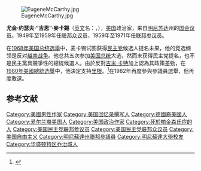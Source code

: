 [[File:EugeneMcCarthy.jpg|thumb]]

'''尤金·约瑟夫·“吉恩”·麥卡錫'''（[[英文|英文]]名：{{lang|en|Eugene Joseph "Gene" McCarthy}}，{{bd|1916年|3月29日|2005年|12月10日|catIdx=McCarthy}}），[[美国|美国]]政治家，来自[[明尼苏达|明尼苏达]]州的[[美国国会|国会议员]]。1949年至1959年任[[美国众议院|联邦众议员]]，1959年至1971年任[[美国参议院|联邦参议员]]。

在[[1968年美国总统选舉|1968年美国总统选舉]]中，麦卡锡试图获得[[民主党_(美國)|民主党]]候选人提名未果，他的竞选纲领是反对[[越南战争|越南战争]]。他总共五次参加[[美国总统|美国总统]]大选，然而未获得民主党提名，也不是民主黨具競爭性的總統候選人。由於反對[[吉米·卡特|吉米·卡特]]加上認為其政策差勁，在[[1980年美國總統选舉|1980年美國總統选舉]]中，他決定支持[[罗纳德·里根|里根]]。<ref>{{cite web |last=MacNeil-Lehrer NewsHour |first= |authorlink= |coauthors= |title=Online NewsHour: Remembering Sen. Eugene McCarthy — December 12, 2005 |work= |publisher=PBS |date=December 12, 2005 |url=http://www.pbs.org/newshour/bb/remember/july-dec05/mccarthy_12-12.html |format= |doi= |accessdate=2007-04-04 |archive-date=2009-08-19 |archive-url=https://web.archive.org/web/20090819140909/http://www.pbs.org/newshour/bb/remember/july-dec05/mccarthy_12-12.html |dead-url=no }}</ref>在1982年再度參與參議員選舉，但再度敗選。

==参考文献==
<div class="references-small">
<references />
</div>
{{1992年美国总统选举}}
{{Authority control}}
{{美国人小作品}}
{{DEFAULTSORT:McCarthy, Eugene}} 

[[Category:美國男性作家|Category:美國男性作家]]
[[Category:美国回忆录撰写人|Category:美国回忆录撰写人]]
[[Category:德國裔美國人|Category:德國裔美國人]]
[[Category:爱尔兰裔美国人|Category:爱尔兰裔美国人]]
[[Category:美国政治作家|Category:美国政治作家]]
[[Category:死於帕金森氏症的人|Category:死於帕金森氏症的人]]
[[Category:美国民主党联邦参议员|Category:美国民主党联邦参议员]]
[[Category:美国民主党联邦众议员|Category:美国民主党联邦众议员]]
[[Category:美国自由主义|Category:美国自由主义]]
[[Category:明尼蘇達州聯邦參議員|Category:明尼蘇達州聯邦參議員]]
[[Category:明尼蘇達大學校友|Category:明尼蘇達大學校友]]
[[Category:华盛顿特区乔治城人|Category:华盛顿特区乔治城人]]